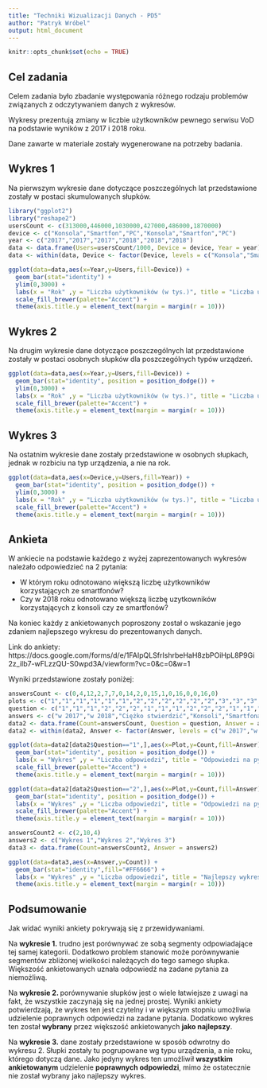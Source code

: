 ---
title: "Techniki Wizualizacji Danych - PD5"
author: "Patryk Wróbel"
output: html_document
---

```{r setup, include=FALSE}
knitr::opts_chunk$set(echo = TRUE)
```

## Cel zadania

Celem zadania było zbadanie występowania różnego rodzaju problemów związanych z odczytywaniem danych z wykresów.

Wykresy prezentują zmiany w liczbie użytkowników pewnego serwisu VoD na podstawie wyników z 2017 i 2018 roku.

Dane zawarte w materiale zostały wygenerowane na potrzeby badania.

## Wykres 1

Na pierwszym wykresie dane dotyczące poszczególnych lat przedstawione zostały w postaci skumulowanych słupków.

```{r warning=FALSE, echo=FALSE}
library("ggplot2")
library("reshape2")
usersCount <- c(313000,446000,1030000,427000,486000,1870000)
device <- c("Konsola","Smartfon","PC","Konsola","Smartfon","PC")
year <- c("2017","2017","2017","2018","2018","2018")
data <- data.frame(Users=usersCount/1000, Device = device, Year = year)
data <- within(data, Device <- factor(Device, levels = c("Konsola","Smartfon","PC")))

ggplot(data=data,aes(x=Year,y=Users,fill=Device)) +
  geom_bar(stat="identity") + 
  ylim(0,3000) +
  labs(x = "Rok" ,y = "Liczba użytkowników (w tys.)", title = "Liczba użytkowników serwisu VoD w latach 2017 i 2018") +
  scale_fill_brewer(palette="Accent") + 
  theme(axis.title.y = element_text(margin = margin(r = 10)))
```

## Wykres 2

Na drugim wykresie dane dotyczące poszczególnych lat przedstawione zostały w postaci osobnych słupków dla poszczególnych typów urządzeń.

```{r warning=FALSE, echo=FALSE}
ggplot(data=data,aes(x=Year,y=Users,fill=Device)) +
  geom_bar(stat="identity", position = position_dodge()) + 
  ylim(0,3000) +
  labs(x = "Rok" ,y = "Liczba użytkowników (w tys.)", title = "Liczba użytkowników serwisu VoD w latach 2017 i 2018") +
  scale_fill_brewer(palette="Accent") + 
  theme(axis.title.y = element_text(margin = margin(r = 10)))
```

## Wykres 3

Na ostatnim wykresie dane zostały przedstawione w osobnych słupkach, jednak w rozbiciu na typ urządzenia, a nie na rok.

```{r warning=FALSE, echo=FALSE}
ggplot(data=data,aes(x=Device,y=Users,fill=Year)) +
  geom_bar(stat="identity", position = position_dodge()) + 
  ylim(0,3000) +
  labs(x = "Rok" ,y = "Liczba użytkowników (w tys.)", title = "Liczba użytkowników serwisu VoD w latach 2017 i 2018") +
  scale_fill_brewer(palette="Accent") + 
  theme(axis.title.y = element_text(margin = margin(r = 10)))
```

## Ankieta

W ankiecie na podstawie każdego z wyżej zaprezentowanych wykresów należało odpowiedzieć na 2 pytania:

 - W którym roku odnotowano większą liczbę użytkowników korzystających ze smartfonów?
 - Czy w 2018 roku odnotowano większą liczbę uzytkowników korzystających z konsoli czy ze smartfonów?
 
 Na koniec każdy z ankietowanych poproszony został o wskazanie jego zdaniem najlepszego wykresu do prezentowanych danych.
 
 Link do ankiety: https://docs.google.com/forms/d/e/1FAIpQLSfrIshrbeHaH8zbPOiHpL8P9Gi2z_ilb7-wFLzzQU-S0wpd3A/viewform?vc=0&c=0&w=1
 
 Wyniki przedstawione zostały poniżej:
 
```{r warning=FALSE, echo=FALSE}
answersCount <- c(0,4,12,2,7,7,0,14,2,0,15,1,0,16,0,0,16,0)
plots <- c("1","1","1","1","1","1","2","2","2","2","2","2","3","3","3","3","3","3") 
question <- c("1","1","1","2","2","2","1","1","1","2","2","2","1","1","1","2","2","2")
answers <- c("w 2017","w 2018","Ciężko stwierdzić","Konsoli","Smartfona","Ciężko stwierdzić","w 2017","w 2018","Ciężko stwierdzić","Konsoli","Smartfona","Ciężko stwierdzić","w 2017","w 2018","Ciężko stwierdzić","Konsoli","Smartfona","Ciężko stwierdzić")
data2 <- data.frame(Count=answersCount, Question = question, Answer = answers, Plot = plots)
data2 <- within(data2, Answer <- factor(Answer, levels = c("w 2017","w 2018","Ciężko stwierdzić","Smartfona","Konsoli")))

ggplot(data=data2[data2$Question=="1",],aes(x=Plot,y=Count,fill=Answer)) +
  geom_bar(stat="identity", position = position_dodge()) + 
  labs(x = "Wykres" ,y = "Liczba odpowiedzi", title = "Odpowiedzi na pytanie 1.",subtitle = "W którym roku odnotowano większą liczbę użytkowników korzystających ze smartfonów?") +
  scale_fill_brewer(palette="Accent") + 
  theme(axis.title.y = element_text(margin = margin(r = 10)))

ggplot(data=data2[data2$Question=="2",],aes(x=Plot,y=Count,fill=Answer)) +
  geom_bar(stat="identity", position = position_dodge()) + 
  labs(x = "Wykres" ,y = "Liczba odpowiedzi", title = "Odpowiedzi na pytanie 2.",subtitle = "Czy w 2018 roku więcej uzytkowników korzystało z serwisu z konsoli czy ze smartfonów?") +
  scale_fill_brewer(palette="Accent") + 
  theme(axis.title.y = element_text(margin = margin(r = 10)))
```

```{r echo=FALSE, out.width='60%'}
answersCount2 <- c(2,10,4)
answers2 <- c("Wykres 1","Wykres 2","Wykres 3")
data3 <- data.frame(Count=answersCount2, Answer = answers2)

ggplot(data=data3,aes(x=Answer,y=Count)) +
  geom_bar(stat="identity",fill="#FF6666") + 
  labs(x = "Wykres" ,y = "Liczba odpowiedzi", title = "Najlepszy wykres?") +
  theme(axis.title.y = element_text(margin = margin(r = 10)))
```

## Podsumowanie

Jak widać wyniki ankiety pokrywają się z przewidywaniami.

Na **wykresie 1.** trudno jest porównywać ze sobą segmenty odpowiadające tej samej kategorii. Dodatkowo problem stanowić może porównywanie segmentów zbliżonej wielkości należących do tego samego słupka. Większość ankietowanych uznała odpowiedź na zadane pytania za niemożliwą.

Na **wykresie 2. ** porównywanie słupków jest o wiele łatwiejsze z uwagi na fakt, że wszystkie zaczynają się na jednej prostej. Wyniki ankiety potwierdzają, że wykres ten jest czytelny i w większym stopniu umożliwia udzielenie poprawnych odpowiedzi na zadane pytania. Dodatkowo wykres ten został **wybrany** przez większość ankietowanych **jako najlepszy**.

Na **wykresie 3.** dane zostały przedstawione w sposób odwrotny do wykresu 2. Słupki zostały tu pogrupowane wg typu urządzenia, a nie roku, którego dotyczą dane. Jako jedyny wykres ten umożliwił **wszystkim ankietowanym** udzielenie **poprawnych odpowiedzi**, mimo że ostatecznie nie został wybrany jako najlepszy wykres.